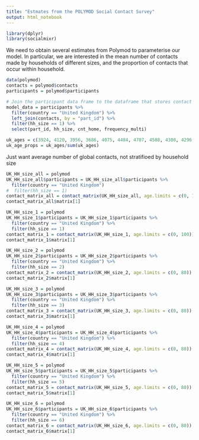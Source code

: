 ```yaml
---
title: "Estmates from the POLYMOD Social Contact Survey"
output: html_notebook
---
```


```r
library(dplyr)
library(socialmixr)
```

We need to obtain several estimates from Polymod to parameterise our model. In particular, we are interested in the mean number of contacts made by households of different sizes, and the proportion of contacts that occur within household.

```r
data(polymod)
contacts = polymod$contacts
participants = polymod$participants
```


```r
# Join the participant data frame to the dataframe that stores contact data on the participant ID and filter to the United Kingdom
model_data = participants %>%
  filter(country == "United Kingdom") %>%
  left_join(contacts, by = "part_id") %>%
  filter(hh_size == 1) %>%
  select(part_id, hh_size, cnt_home, frequency_multi)
```

```r
uk_ages = c(3924, 4120, 3956, 3686, 4075, 4484, 4707, 4588, 4308, 4296, 4635, 4539, 3905, 3382, 3388, 2442, 1737, 1078, 491, 130, 16)
uk_age_props = uk_ages/sum(uk_ages)
```

Just want average number of global contacts, not stratifioed by household size

```r
UK_HH_size_all = polymod
UK_HH_size_all$participants = UK_HH_size_all$participants %>%
  filter(country == "United Kingdom")
#  filter(hh_size == 1)
contact_matrix_all = contact_matrix(UK_HH_size_all, age.limits = c(0, 100))
contact_matrix_all$matrix[1]
```

```r
UK_HH_size_1 = polymod
UK_HH_size_1$participants = UK_HH_size_1$participants %>%
  filter(country == "United Kingdom") %>%
  filter(hh_size == 1)
contact_matrix_1 = contact_matrix(UK_HH_size_1, age.limits = c(0, 100))
contact_matrix_1$matrix[1]
```

```r
UK_HH_size_2 = polymod
UK_HH_size_2$participants = UK_HH_size_2$participants %>%
  filter(country == "United Kingdom") %>%
  filter(hh_size == 2)
contact_matrix_2 = contact_matrix(UK_HH_size_2, age.limits = c(0, 80))
contact_matrix_2$matrix[1]
```

```r
UK_HH_size_3 = polymod
UK_HH_size_3$participants = UK_HH_size_3$participants %>%
  filter(country == "United Kingdom") %>%
  filter(hh_size == 3)
contact_matrix_3 = contact_matrix(UK_HH_size_3, age.limits = c(0, 80))
contact_matrix_3$matrix[1]
```

```r
UK_HH_size_4 = polymod
UK_HH_size_4$participants = UK_HH_size_4$participants %>%
  filter(country == "United Kingdom") %>%
  filter(hh_size == 4)
contact_matrix_4 = contact_matrix(UK_HH_size_4, age.limits = c(0, 80))
contact_matrix_4$matrix[1]
```

```r
UK_HH_size_5 = polymod
UK_HH_size_5$participants = UK_HH_size_5$participants %>%
  filter(country == "United Kingdom") %>%
  filter(hh_size == 5)
contact_matrix_5 = contact_matrix(UK_HH_size_5, age.limits = c(0, 80))
contact_matrix_5$matrix[1]
```

```r
UK_HH_size_6 = polymod
UK_HH_size_6$participants = UK_HH_size_6$participants %>%
  filter(country == "United Kingdom") %>%
  filter(hh_size == 6)
contact_matrix_6 = contact_matrix(UK_HH_size_6, age.limits = c(0, 80))
contact_matrix_6$matrix[1]
```
